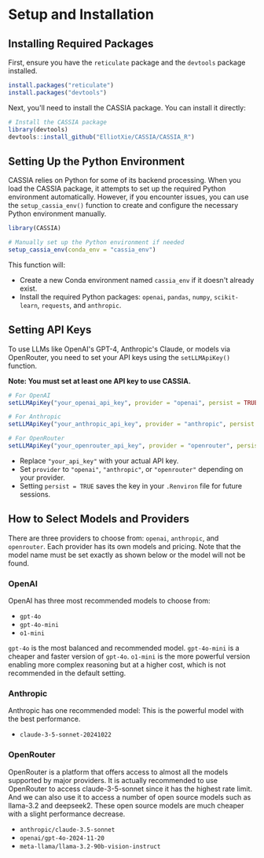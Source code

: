 # Setup and Installation

## Installing Required Packages

First, ensure you have the `reticulate` package and the `devtools` package installed.

```R
install.packages("reticulate")
install.packages("devtools")
```

Next, you'll need to install the CASSIA package. You can install it directly:

```R
# Install the CASSIA package
library(devtools)
devtools::install_github("ElliotXie/CASSIA/CASSIA_R")
```

## Setting Up the Python Environment

CASSIA relies on Python for some of its backend processing. When you load the CASSIA package, it attempts to set up the required Python environment automatically. However, if you encounter issues, you can use the `setup_cassia_env()` function to create and configure the necessary Python environment manually.

```R
library(CASSIA)

# Manually set up the Python environment if needed
setup_cassia_env(conda_env = "cassia_env")
```

This function will:

- Create a new Conda environment named `cassia_env` if it doesn't already exist.
- Install the required Python packages: `openai`, `pandas`, `numpy`, `scikit-learn`, `requests`, and `anthropic`.

## Setting API Keys


To use LLMs like OpenAI's GPT-4, Anthropic's Claude, or models via OpenRouter, you need to set your API keys using the `setLLMApiKey()` function. 

**Note: You must set at least one API key to use CASSIA.**

```R
# For OpenAI
setLLMApiKey("your_openai_api_key", provider = "openai", persist = TRUE)

# For Anthropic
setLLMApiKey("your_anthropic_api_key", provider = "anthropic", persist = TRUE)

# For OpenRouter
setLLMApiKey("your_openrouter_api_key", provider = "openrouter", persist = TRUE)
```

- Replace `"your_api_key"` with your actual API key.
- Set `provider` to `"openai"`, `"anthropic"`, or `"openrouter"` depending on your provider.
- Setting `persist = TRUE` saves the key in your `.Renviron` file for future sessions.



## How to Select Models and Providers

There are three providers to choose from: `openai`, `anthropic`, and `openrouter`. Each provider has its own models and pricing.
Note that the model name must be set exactly as shown below or the model will not be found.

### OpenAI

OpenAI has three most recommended models to choose from:

- `gpt-4o`
- `gpt-4o-mini`
- `o1-mini`

`gpt-4o` is the most balanced and recommended model. `gpt-4o-mini` is a cheaper and faster version of `gpt-4o`. `o1-mini` is the more powerful version enabling more complex reasoning but at a higher cost, which is not recommended in the default setting.

### Anthropic

Anthropic has one recommended model: This is the powerful model with the best performance.

- `claude-3-5-sonnet-20241022`

### OpenRouter

OpenRouter is a platform that offers access to almost all the models supported by major providers. It is actually recommended to use OpenRouter to access claude-3-5-sonnet since it has the highest rate limit. And we can also use it to access a number of open source models such as llama-3.2 and deepseek2. These open source models are much cheaper with a slight performance decrease.

- `anthropic/claude-3.5-sonnet`
- `openai/gpt-4o-2024-11-20`
- `meta-llama/llama-3.2-90b-vision-instruct` 
